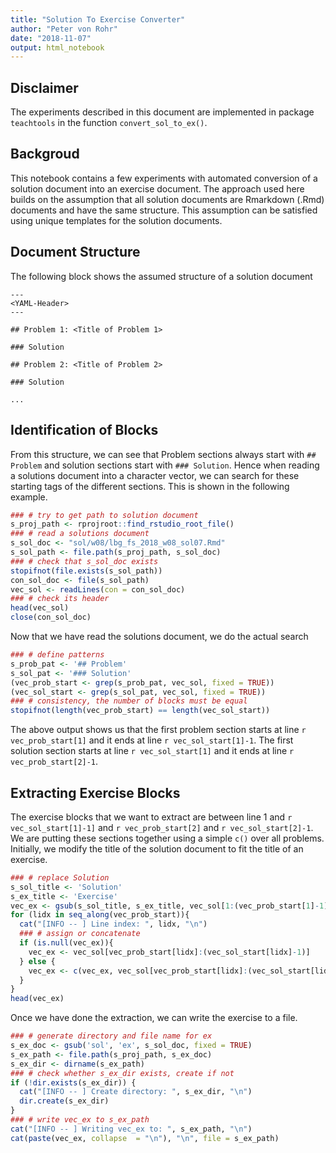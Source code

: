 ```yaml
---
title: "Solution To Exercise Converter"
author: "Peter von Rohr"
date: "2018-11-07"
output: html_notebook
---
```


## Disclaimer
The experiments described in this document are implemented in package `teachtools` in the function `convert_sol_to_ex()`.


## Backgroud
This notebook contains a few experiments with automated conversion of a solution document into an exercise document. The approach used here builds on the assumption that all solution documents are Rmarkdown (.Rmd) documents and have the same structure. This assumption can be satisfied using unique templates for the solution documents. 


## Document Structure
The following block shows the assumed structure of a solution document

```
---
<YAML-Header>
---

## Problem 1: <Title of Problem 1>

### Solution

## Problem 2: <Title of Problem 2>

### Solution

...
```


## Identification of Blocks
From this structure, we can see that Problem sections always start with `## Problem` and solution sections start with `### Solution`. Hence when reading a solutions document into a character vector, we can search for these starting tags of the different sections. This is shown in the following example.

```r
### # try to get path to solution document
s_proj_path <- rprojroot::find_rstudio_root_file()
### # read a solutions document
s_sol_doc <- "sol/w08/lbg_fs_2018_w08_sol07.Rmd"
s_sol_path <- file.path(s_proj_path, s_sol_doc)
### # check that s_sol_doc exists
stopifnot(file.exists(s_sol_path))
con_sol_doc <- file(s_sol_path)
vec_sol <- readLines(con = con_sol_doc)
### # check its header
head(vec_sol)
close(con_sol_doc)
```

Now that we have read the solutions document, we do the actual search

```r
### # define patterns
s_prob_pat <- '## Problem'
s_sol_pat <- '### Solution'
(vec_prob_start <- grep(s_prob_pat, vec_sol, fixed = TRUE))
(vec_sol_start <- grep(s_sol_pat, vec_sol, fixed = TRUE))
### # consistency, the number of blocks must be equal
stopifnot(length(vec_prob_start) == length(vec_sol_start))
```

The above output shows us that the first problem section starts at line `r vec_prob_start[1]` and it ends at line `r vec_sol_start[1]-1`. The first solution section starts at line `r vec_sol_start[1]` and it ends at line `r vec_prob_start[2]-1`. 


## Extracting Exercise Blocks
The exercise blocks that we want to extract are between line 1 and `r vec_sol_start[1]-1]` and `r vec_prob_start[2]` and `r vec_sol_start[2]-1`. We are putting these sections together using a simple `c()` over all problems. Initially, we modify the title of the solution document to fit the title of an exercise.

```r
### # replace Solution
s_sol_title <- 'Solution'
s_ex_title <- 'Exercise'
vec_ex <- gsub(s_sol_title, s_ex_title, vec_sol[1:(vec_prob_start[1]-1)], fixed = TRUE)
for (lidx in seq_along(vec_prob_start)){
  cat("[INFO -- ] Line index: ", lidx, "\n")
  ### # assign or concatenate
  if (is.null(vec_ex)){
    vec_ex <- vec_sol[vec_prob_start[lidx]:(vec_sol_start[lidx]-1)]
  } else {
    vec_ex <- c(vec_ex, vec_sol[vec_prob_start[lidx]:(vec_sol_start[lidx]-1)])
  }
}
head(vec_ex)
```

Once we have done the extraction, we can write the exercise to a file. 

```r
### # generate directory and file name for ex
s_ex_doc <- gsub('sol', 'ex', s_sol_doc, fixed = TRUE)
s_ex_path <- file.path(s_proj_path, s_ex_doc)
s_ex_dir <- dirname(s_ex_path)
### # check whether s_ex_dir exists, create if not
if (!dir.exists(s_ex_dir)) {
  cat("[INFO -- ] Create directory: ", s_ex_dir, "\n")
  dir.create(s_ex_dir)
}
### # write vec_ex to s_ex_path
cat("[INFO -- ] Writing vec_ex to: ", s_ex_path, "\n")
cat(paste(vec_ex, collapse  = "\n"), "\n", file = s_ex_path)
```



